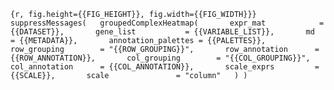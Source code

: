 ```{r, fig.height={{FIG_HEIGHT}}, fig.width={{FIG_WIDTH}}}
suppressMessages(
  groupedComplexHeatmap(
      expr_mat            = {{DATASET}},
      gene_list           = {{VARIABLE_LIST}},
      md                  = {{METADATA}},
      annotation_palettes = {{PALETTES}},
      row_grouping        = "{{ROW_GROUPING}}",
      row_annotation      = {{ROW_ANNOTATION}},
      col_grouping        = "{{COL_GROUPING}}",
      col_annotation      = {{COL_ANNOTATION}},
      scale_exprs         = {{SCALE}},
      scale               = "column"
  )
)
```
